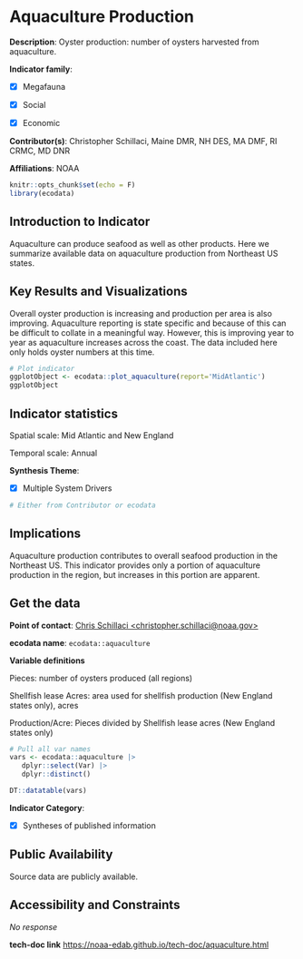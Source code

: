# Aquaculture Production {#aquaculture}

**Description**: Oyster production: number of oysters harvested from aquaculture.

**Indicator family**: 

- [X] Megafauna
- [X] Social
- [X] Economic


**Contributor(s)**: Christopher Schillaci, Maine DMR, NH DES, MA DMF, RI CRMC, MD DNR

**Affiliations**: NOAA

```{r echo=FALSE}
knitr::opts_chunk$set(echo = F)
library(ecodata)
```
## Introduction to Indicator
Aquaculture can produce seafood as well as other products. Here we summarize available data on aquaculture production from Northeast US states.

## Key Results and Visualizations
Overall oyster production is increasing and production per area is also improving.  Aquaculture reporting is state specific and because of this can be difficult to collate in a meaningful way. However, this is improving year to year as aquaculture increases across the coast. The data included here only holds oyster numbers at this time.

```{r plot_aquacultureMAB}
# Plot indicator
ggplotObject <- ecodata::plot_aquaculture(report='MidAtlantic')
ggplotObject
```


## Indicator statistics 
Spatial scale: Mid Atlantic and New England

Temporal scale: Annual

**Synthesis Theme**:

- [X] Multiple System Drivers


```{r autostats_aquaculture}
# Either from Contributor or ecodata
```

## Implications
Aquaculture production contributes to overall seafood production in the Northeast US. This indicator provides only a portion of aquaculture production in the region, but increases in this portion are apparent.

## Get the data

**Point of contact**: [Chris Schillaci <christopher.schillaci@noaa.gov>](mailto:Chris Schillaci <christopher.schillaci@noaa.gov>){.email}

**ecodata name**: `ecodata::aquaculture`

**Variable definitions**

Pieces: number of oysters produced (all regions)                 Shellfish lease Acres: area used for shellfish production (New England states only), acres  
Production/Acre: Pieces divided by Shellfish lease acres (New England states only)

```{r vars_aquaculture}
# Pull all var names
vars <- ecodata::aquaculture |>
   dplyr::select(Var) |>
   dplyr::distinct()

DT::datatable(vars)
```
**Indicator Category**:

- [X] Syntheses of published information


## Public Availability

Source data are publicly available.

## Accessibility and Constraints

_No response_

**tech-doc link**
<https://noaa-edab.github.io/tech-doc/aquaculture.html>

